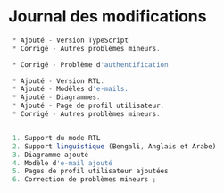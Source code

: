 # Journal des modifications

```js filename="Version 1.3.0 Publié le 10 juin 2024"
 * Ajouté - Version TypeScript
 * Corrigé - Autres problèmes mineurs.
```

```js filename="Version 1.2.1 Publié le 02 juin 2024"
 * Corrigé - Problème d'authentification
```

```js filename="Version 1.2.0 Publié le 20 mai 2024"
 * Ajouté - Version RTL.
 * Ajouté - Modèles d'e-mails.
 * Ajouté - Diagrammes.
 * Ajouté - Page de profil utilisateur.
 * Corrigé - Autres problèmes mineurs.
```

```js filename="Version 1.2.0 20 mai 2024"

 1. Support du mode RTL
 2. Support linguistique (Bengali, Anglais et Arabe)
 3. Diagramme ajouté
 4. Modèle d'e-mail ajouté
 5. Pages de profil utilisateur ajoutées
 6. Correction de problèmes mineurs ;

```